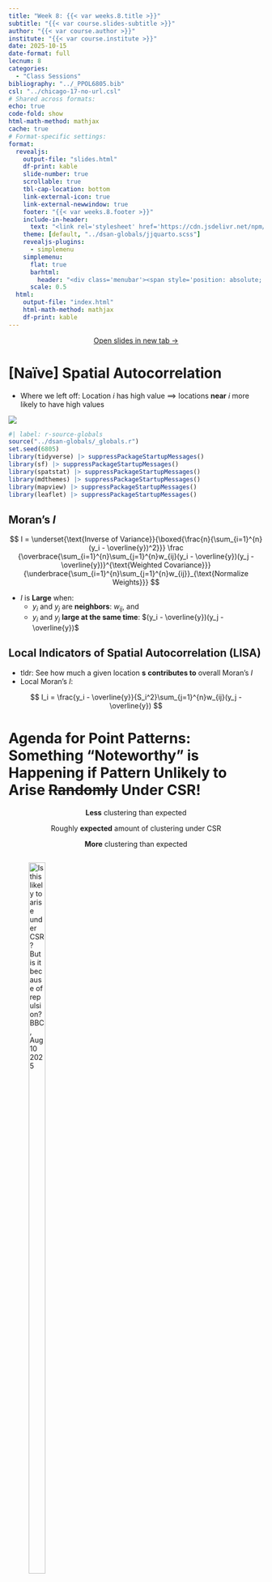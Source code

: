 ```yaml
---
title: "Week 8: {{< var weeks.8.title >}}"
subtitle: "{{< var course.slides-subtitle >}}"
author: "{{< var course.author >}}"
institute: "{{< var course.institute >}}"
date: 2025-10-15
date-format: full
lecnum: 8
categories:
  - "Class Sessions"
bibliography: "../_PPOL6805.bib"
csl: "../chicago-17-no-url.csl"
# Shared across formats:
echo: true
code-fold: show
html-math-method: mathjax
cache: true
# Format-specific settings:
format:
  revealjs:
    output-file: "slides.html"
    df-print: kable
    slide-number: true
    scrollable: true
    tbl-cap-location: bottom
    link-external-icon: true
    link-external-newwindow: true
    footer: "{{< var weeks.8.footer >}}"
    include-in-header:
      text: "<link rel='stylesheet' href='https://cdn.jsdelivr.net/npm/bootstrap-icons@1.11.3/font/bootstrap-icons.min.css'><link rel='stylesheet' type='text/css' href='https://cdn.jsdelivr.net/gh/dreampulse/computer-modern-web-font@master/fonts.css'><link href='https://cdn.jsdelivr.net/npm/bootstrap@5.3.3/dist/css/bootstrap.min.css' rel='stylesheet' integrity='sha384-QWTKZyjpPEjISv5WaRU9OFeRpok6YctnYmDr5pNlyT2bRjXh0JMhjY6hW+ALEwIH' crossorigin='anonymous'><script src='https://cdn.jsdelivr.net/npm/bootstrap@5.3.3/dist/js/bootstrap.bundle.min.js' integrity='sha384-YvpcrYf0tY3lHB60NNkmXc5s9fDVZLESaAA55NDzOxhy9GkcIdslK1eN7N6jIeHz' crossorigin='anonymous'></script>"
    theme: [default, "../dsan-globals/jjquarto.scss"]
    revealjs-plugins:
      - simplemenu
    simplemenu:
      flat: true
      barhtml:
        header: "<div class='menubar'><span style='position: absolute; left: 8; padding-left: 8px;'><a href='./index.html'>&larr; Return to Notes</a></span><ul class='menu'></ul></div>"
      scale: 0.5
  html:
    output-file: "index.html"
    html-math-method: mathjax
    df-print: kable
---
```


::: {.content-visible unless-format="revealjs"}

<center class='mb-3'>
<a class="h2" href="./slides.html" target="_blank">Open slides in new tab &rarr;</a>
</center>

:::

# [Naïve] Spatial Autocorrelation {.title-11 .not-title-slide data-stack-name="Beyond Naïve Clustering"}

* Where we left off: Location $i$ has high value $\implies$ locations **near** $i$ more likely to have high values

![](images/autocorr.jpg){fig-align="center"}

::: {.hidden}

```r
#| label: r-source-globals
source("../dsan-globals/_globals.r")
set.seed(6805)
library(tidyverse) |> suppressPackageStartupMessages()
library(sf) |> suppressPackageStartupMessages()
library(spatstat) |> suppressPackageStartupMessages()
library(mdthemes) |> suppressPackageStartupMessages()
library(mapview) |> suppressPackageStartupMessages()
library(leaflet) |> suppressPackageStartupMessages()
```

:::

## Moran's $I$

$$
I =
\underset{\text{Inverse of Variance}}{\boxed{\frac{n}{\sum_{i=1}^{n}(y_i - \overline{y})^2}}}
\frac
  {\overbrace{\sum_{i=1}^{n}\sum_{j=1}^{n}w_{ij}(y_i - \overline{y})(y_j - \overline{y})}^{\text{Weighted Covariance}}}
  {\underbrace{\sum_{i=1}^{n}\sum_{j=1}^{n}w_{ij}}_{\text{Normalize Weights}}}
$$

* $I$ is **Large** when:
    * $y_i$ and $y_j$ are **neighbors**: $w_{ij}$, and
    * $y_i$ and $y_j$ **large at the same time**: $(y_i - \overline{y})(y_j - \overline{y})$

## Local Indicators of Spatial Autocorrelation (LISA)

* tldr: See how much a given location $\mathbf{s}$ **contributes to** overall Moran's $I$
* Local Moran's $I$:

$$
I_i = \frac{y_i - \overline{y}}{S_i^2}\sum_{j=1}^{n}w_{ij}(y_j - \overline{y})
$$

# Agenda for Point Patterns: Something "Noteworthy" is Happening if Pattern Unlikely to Arise ~~Randomly~~ Under CSR! {.smaller .title-08 .crunch-title .crunch-p .not-title-slide .crunch-quarto-layout-panel .text-65}

:::: {layout="[1,1,1]" layout-valign="center"}
::: {#less-clustering}

<center>

**Less** clustering than expected

</center>

:::
::: {#csr-clustering}

<center>

Roughly **expected** amount of clustering under CSR

</center>

:::
::: {#more-clustering}

<center>

**More** clustering than expected

</center>

:::
::::

:::: {layout="[1,1,1]" layout-valign="center"}
::: {.column width="34%"}

![*Is this likely to arise under CSR?*<br>*But is it because of repulsion?*<br>[BBC, Aug 10 2025](https://www.bbc.com/news/articles/cj4wwxz12jko)](images/new-settlements.webp){fig-align="center" width="60%"}

:::
::: {.column width="33%"}

![*A pattern arising from CSR!*<br>(Realizations $\omega_\triangle$ and $\omega_\square$ from same $D$)<br>*From [Parable of the Polygons](https://ncase.me/polygons/)*](images/polygons.png){fig-align="center"}

:::
::: {.column width="33%"}

![*Is this likely to arise under CSR?<br>*Is it because of homophily?*<br>(Realization $\omega_1$ in red, $\omega_2$ in blue)*](images/dc_racial_dot_map.png){fig-align="center"}

:::
::::

## ...Or, [Non-Human] Nature Examples {.title-11 .crunch-title .smaller .crunch-p .crunch-quarto-figure .text-60}

:::: {layout="[1,1,1]" layout-valign="center"}
::: {.column width="33%"}

![Namibian "Fairy Circles"; [Smithsonian Magazine: *Namibia's mysterious fairy circles may be competition 👀 between plants*](https://www.smithsonianmag.com/smart-news/what-causes-namibias-fairy-circles-probably-not-termites-180951534/)](images/fairy_circles.webp){fig-align="center"}

![[Termite mounds](https://www.biointeractive.org/classroom-resources/mozambique-mounds-0) in Mozambique](images/termite_mounds.jpg){fig-align="center"}

:::
::: {.column width="30%"}

![Free stock photo by [`@natalinadmay`](https://www.pexels.com/@natalinadmay/)](images/leaves.jpg){fig-align="center"}

:::
::: {.column width="36%"}

![Three kestral (bird) colonies form a triangle straddling the Basilicata and Apulia [regions](https://en.wikipedia.org/wiki/Regions_of_Italy) of Italy; from @morinay_withincolony_2023](images/kestrals.jpg){fig-align="center" width="90%"}

![Spatial clustering of birdsongs; from @crates_loss_2021](images/birdsongs.png){fig-align="center" width="200"}

:::
::::

## But, a Challenge...

Typically depends on *context* and/or *level of resolution* and/or *level of analysis*

![From @waller_applied_2004](images/clusters.svg){fig-align="center"}

# Naïve Clustering {.smaller .smaller-table}

```{=html}
<table style="width: 100%;">
<colgroup>
  <col style="width: 15%;">
  <col style="width: 16%;">
  <col style="width: 4%;">
  <col style="width: 20%;">
  <col style="width: 5%;">
  <col style="width: 15%;">
  <col style="width: 5%;">
  <col style="width: 20%;">
</colgroup>
<thead>
</thead>
<tbody>
<tr>
    <td class='tdvc'><span data-qmd="**Weeks 8-9**<br>(My labels)"></span></td>
    <td class='tdvc'>Naïve Clustering</td>
    <td class='tdvc'>&rarr;</td>
    <td class='tdvc'><span data-qmd="Point Process **Models**"></span></td>
    <td class='tdvc'>&rarr;</td>
    <td class='tdvc'>Autocorrelation in Point Data</td>
    <td class='tdvc'>&rarr;</td>
    <td class='tdvc'>Autocorrelation in Lattice Data</td>
</tr>
<tr>
    <td class='tdvc'><span data-qmd="**@waller_applied_2004**"></span></td>
    <td class='tdvc'><span data-qmd="*(A bunch of stuff we already learned)*"></span></td>
    <td class='tdvc'>&rarr;</td>
    <td class='tdvc' style='border: 3px solid black;'>Ch 5: Analysis of Spatial Point Patterns</td>
    <td class='tdvc'>&rarr;</td>
    <td class='tdvc' style='border: 3px solid black;'>Ch 6: Point Data (Cases and Controls)</td>
    <td class='tdvc'>&rarr;</td>
    <td class='tdvc' style='border: 3px solid black;'><span data-qmd="Ch 7: Regional Count Data<br>*(First mention of autocorrelation on pg. 227)*"></span></td>
</tr>
<tr>
    <td class='tdvc'><span data-qmd="**@schabenberger_statistical_2004**"></span></td>
    <td class='tdvc' style='border: 3px solid black;'>Ch 1 (pg. 14): Autocorrelation</td>
    <td class='tdvc'>&rarr;</td>
    <td class='tdvc' align='center' colspan="5"><span data-qmd="*(A bunch of more complicated stuff we'll learn at the end)*"></span></td>
</tr>
</tbody>
</table>
```

## Why "Naïve"? {.crunch-title .title-11 .crunch-ul}

* **Regional data**: easiest way to visualize / operationalize simple measures of **clustering** via **spatial autocorrelation**
* So, we develop **intuitions** for measures like Moran's $I$ by looking at **lattice** data, but...
* Naïve because **we're not modeling the lattice regions (cells) themselves!**
* Non-naïve clustering: Knowing the **clusters** but also **what process led to their formation**! Which brings us to...

# ...Point Process Models! {.crunch-title .title-09 .not-title-slide data-stack-name="Point Process Models"}

:::: {.columns}
::: {.column width="55%"}

* Our New Library: `spatstat`!
* Homepage: [spatstat.org](https://spatstat.org/){target='_blank'}
* GitHub: [github.com/spatstat](https://github.com/spatstat){target='_blank'}
* Book: @baddeley_spatial_2015 \[[Companion website](http://book.spatstat.org/){target='_blank'}\]
* PDF: [here](https://www.dropbox.com/scl/fi/egw826hopf6q53ll071n1/Baddeley-Adrian_-Rubak-Ege_-Turner-Rolf-Spatial-point-patterns.pdf?rlkey=y1n4smru4sj43sxzu4x54p5a9&dl=1)

:::
::: {.column width="45%"}

![](images/spatstat_book.jpg){fig-align="center" width="75%"}

:::
::::

## Spatial Randomness {.smaller .smaller-table .crunch-title .crunch-img .text-65}

```r
#| label: sr-plot
#| fig-align: center
#| code-fold: true
#| output: false
library(tidyverse)
library(spatstat)
set.seed(6805)
N <- 60
r_core <- 0.05
obs_window <- square(1)
# Regularity via Inhibition
#reg_sims <- rMaternI(N, r=r_core, win=obs_window)
cond_reg_sims <- rSSI(r=r_core, N)
# CSR data
#csr_sims <- rpoispp(N, win=obs_window)
cond_sr_sims <- rpoint(N, win=obs_window)
### Clustered data
#clust_sims <- rMatClust(kappa=6, r=2.5*r_core, mu=10, win=obs_window)
#clust_sims <- rMatClust(mu=5, kappa=1, scale=0.1, win=obs_window, n.cond=N, w.cond=obs_window)
#clust_sims <- rclusterBKBC(clusters="MatClust", kappa=10, mu=10, scale=0.05, verbose=FALSE)
# Each cluster consist of 10 points in a disc of radius 0.2
nclust <- function(x0, y0, radius, n) {
    #print(n)
    return(runifdisc(10, radius, centre=c(x0, y0)))
}
cond_clust_sims <- rNeymanScott(kappa=5, expand=0.0, rclust=nclust, radius=2*r_core, n=10)
# And PLOT
plot_w <- 400
plot_h <- 400
plot_scale <- 2.25
cond_reg_plot <- cond_reg_sims |> sf::st_as_sf() |>
  ggplot() +
  geom_sf() +
  dsan_theme()
ggsave("images/cond_reg.png", cond_reg_plot, width=plot_w, height=plot_h, units="px", scale=plot_scale)
cond_sr_plot <- cond_sr_sims |> sf::st_as_sf() |>
  ggplot() +
  geom_sf() +
  dsan_theme()
ggsave("images/cond_sr.png", cond_sr_plot, width=plot_w, height=plot_h, units="px", scale=plot_scale)
cond_clust_plot <- cond_clust_sims |> sf::st_as_sf() |>
  ggplot() +
  geom_sf() +
  dsan_theme()
ggsave("images/cond_clust.png", cond_clust_plot, width=plot_w, height=plot_h, units="px", scale=plot_scale)
```

```{=html}
<table style="width: 100%;">
<colgroup>
  <col style="width: 20%;">
  <col style="width: 25%;">
  <col style="width: 2%;">
  <col style="width: 25%;">
  <col style="width: 2%;">
  <col style="width: 25%;">
</colgroup>
<thead>
<tr>
    <th><span data-qmd="Autocorrelation"></span></th>
    <th align="center" class='tdvc'><span data-qmd="$I = -1$"></span></th>
    <th align="center" class='tdvc'>&larr;</th>
    <th align="center" class='tdvc'><span data-qmd="$I = 0$"></span></th>
    <th align="center" class='tdvc'>&rarr;</th>
    <th align="center" class='tdvc'><span data-qmd="$I = 1$"></span></th>
</tr>
</thead>
<tbody>
<tr>
    <td><span data-qmd="**Description**"></span></td>
    <td align="center"><span data-qmd="*Negative* Autocorr"></span></td>
    <td></td>
    <td align="center"><span data-qmd="*No* Autocorr"></span></td>
    <td></td>
    <td align="center"><span data-qmd="*Positive* Autocorr"></span></td>
</tr>
<tr>
    <td><span data-qmd="**Event at $\mathbf{s} = (x,y)$ Implies**"></span></td>
    <td align="center"><span data-qmd="*Less* likely to find another point nearby"></span></td>
    <td></td>
    <td align="center"><span data-qmd="No information about nearby points"></span></td>
    <td></td>
    <td align="center"><span data-qmd="*More* likely to find another point nearby"></span></td>
</tr>
<tr>
    <td><span data-qmd="**Resulting Pattern**"></span></td>
    <td align="center">Regularity</td>
    <td></td>
    <td align="center">Reg/Clustered Mix</td>
    <td></td>
    <td align="center">Clustering</td>
</tr>
<tr>
    <td><span data-qmd="**Process(es) Which Could Produce Pattern**"></span></td>
    <td align="left"><span data-qmd="**1st Order**: Random within even-spaced grid<br>**2nd Order**: Competition"></span></td>
    <td></td>
    <td align="center"><span data-qmd="**1st Order**: i.i.d. points<br>**2nd Order**: i.i.d. distances"></span></td>
    <td></td>
    <td align="center"><span data-qmd="**1st Order**: Tasty food at clust centers<br>**2nd Order**: Cooperation"></span></td>
</tr>
<tr>
    <td><span style="border: 2px solid red; padding-left: 3px !important; padding-right: 3px !important;"><span data-qmd="**Fixed $N$**"></span></span></td>
    <td align="center">60</td>
    <td></td>
    <td align="center">60</td>
    <td></td>
    <td align="center">60</td>
</tr>
<tr>
    <td style="vertical-align: top; padding-top: 8px;"><span data-qmd="*Problem with fixed $N$: Learning there are $n_1$ points in region $R_1$ $\Rightarrow$ there are $N - n_1$ points outside $R_1$*"></span></td>
    <td align="center"><img src="images/cond_reg.png" width="400px"></img></td>
    <td></td>
    <td align="center"><img src="images/cond_sr.png" width="400px"></img></td>
    <td></td>
    <td align="center"><img src="images/cond_clust.png" width="400px"></img></td>
</tr>
</tbody>
</table>
```

## *Complete* Spatial Randomness (CSR) {.smaller .smaller-table .crunch-title .title-12 .crunch-img}

```r
#| label: csr-plot
#| fig-align: center
#| code-fold: true
#| output: false
library(tidyverse)
library(spatstat)
set.seed(6807)
lambda <- 60
r_core <- 0.05
obs_window <- square(1)
# Regularity via Inhibition
# Regularity via Inhibition
reg_sims <- rMaternI(lambda, r=r_core, win=obs_window)
# CSR data
csr_sims <- rpoispp(N, win=obs_window)
### Clustered data
clust_mu <- 10
clust_sims <- rMatClust(kappa=lambda / clust_mu, scale=2*r_core, mu=10, win=obs_window)
# And PLOT
plot_w <- 400
plot_h <- 400
plot_scale <- 2.25
reg_plot <- reg_sims |> sf::st_as_sf() |>
  ggplot() +
  geom_sf() +
  labs(title=paste0("N = ",reg_sims$n)) +
  dsan_theme()
ggsave("images/reg.png", reg_plot, width=plot_w, height=plot_h, units="px", scale=plot_scale)
csr_plot <- csr_sims |> sf::st_as_sf() |>
  ggplot() +
  geom_sf() +
  labs(title=paste0("N = ",csr_sims$n)) +
  dsan_theme()
ggsave("images/csr.png", csr_plot, width=plot_w, height=plot_h, units="px", scale=plot_scale)
clust_plot <- clust_sims |> sf::st_as_sf() |>
  ggplot() +
  geom_sf() +
  labs(title=paste0("N = ",clust_sims$n)) +
  dsan_theme()
ggsave("images/clust.png", clust_plot, width=plot_w, height=plot_h, units="px", scale=plot_scale)
```

```{=html}
<table style="width: 100%;">
<colgroup>
  <col style="width: 20%;">
  <col style="width: 25%;">
  <col style="width: 2%;">
  <col style="width: 25%;">
  <col style="width: 2%;">
  <col style="width: 25%;">
</colgroup>
<thead>
<tr>
    <th><span data-qmd="Autocorrelation"></span></th>
    <th align="center" class='tdvc'><span data-qmd="$I = -1$"></span></th>
    <th align="center" class='tdvc'>&larr;</th>
    <th align="center" class='tdvc'><span data-qmd="$I = 0$"></span></th>
    <th align="center" class='tdvc'>&rarr;</th>
    <th align="center" class='tdvc'><span data-qmd="$I = 1$"></span></th>
</tr>
</thead>
<tbody>
<tr>
    <td><span data-qmd="**Description**"></span></td>
    <td align="center"><span data-qmd="*Negative* Autocorr"></span></td>
    <td></td>
    <td align="center"><span data-qmd="*No* Autocorr"></span></td>
    <td></td>
    <td align="center"><span data-qmd="*Positive* Autocorr"></span></td>
</tr>
<tr>
    <td><span data-qmd="**Event at $\mathbf{s} = (x,y)$ Implies**"></span></td>
    <td align="center"><span data-qmd="*Less* likely to find another point nearby"></span></td>
    <td></td>
    <td align="center"><span data-qmd="No information about nearby points"></span></td>
    <td></td>
    <td align="center"><span data-qmd="*More* likely to find another point nearby"></span></td>
</tr>
<tr>
    <td><span data-qmd="**Resulting Pattern**"></span></td>
    <td align="center">Regularity</td>
    <td></td>
    <td align="center">Reg/Clustered Mix</td>
    <td></td>
    <td align="center">Clustering</td>
</tr>
<tr>
    <td><span data-qmd="**Process(es) Which Could Produce Pattern**"></span></td>
    <td align="left"><span data-qmd="**1st Order**: Random within even-spaced grid<br>**2nd Order**: Competition"></span></td>
    <td></td>
    <td align="center"><span data-qmd="**1st Order**: i.i.d. points<br>**2nd Order**: i.i.d. distances"></span></td>
    <td></td>
    <td align="center"><span data-qmd="**1st Order**: Tasty food at clust centers<br>**2nd Order**: Cooperation"></span></td>
</tr>
<tr>
    <td><span data-qmd="**Fixed Intensity $\lambda$**"></span></td>
    <td align="center">60</td>
    <td></td>
    <td align="center">60</td>
    <td></td>
    <td align="center">60</td>
</tr>
<tr>
    <td class='tdvt'><span data-qmd="**Random $N$**"></span></td>
    <td align="center"><img src="images/reg.png" width="400px"></img></td>
    <td></td>
    <td align="center"><img src="images/csr.png" width="400px"></img></td>
    <td></td>
    <td align="center"><img src="images/clust.png" width="400px"></img></td>
</tr>
</tbody>
</table>
```

## Caveat 1: Measures are *Relative* to Window of Observation {.smaller .title-12}

Same data can be **spatially random** within one window, **clustered** or **regular** in others!

```r
#| label: obs-windows
#| code-fold: true
#| output: false
N <- 60
obs_window <- square(1)
window_scale <- 3.5
csr_sims_square <- rpoispp(N, win=obs_window)
# Triangular window
obs_window_tri <- st_sfc(st_polygon(list(
    matrix(c(0.3,0.1,0.7,0.1,0.5,0.5,0.3,0.1), byrow=TRUE, nrow=4)
)))
obs_window_geom <- st_sfc(st_linestring(
    matrix(c(0,0,1,0,1,1,0,1,0,0), byrow=TRUE, nrow=5)
))
csr_sims_tri <- ppp(csr_sims_square$x, csr_sims_square$y, window=as.owin(obs_window_tri))
tri_plot <- csr_sims_tri |> sf::st_as_sf() |>
  ggplot() +
  geom_sf() +
  dsan_theme("quarter");
ggsave("images/window_tri.png", tri_plot, width=plot_w, height=plot_h, units="px", scale=window_scale)
# Square window
square_plot <- csr_sims_square |> sf::st_as_sf() |>
  ggplot() +
  geom_sf() +
  geom_sf(data=obs_window_tri |> sf::st_boundary()) +
  dsan_theme("quarter")
ggsave("images/window_square.png", square_plot, width=plot_w, height=plot_h, units="px", scale=window_scale)
# Circular window
obs_window_disc <- st_sfc(st_point(c(1, 0.5))) |> st_buffer(1.2)
csr_sims_circ <- ppp(csr_sims_square$x, csr_sims_square$y, window=as.owin(obs_window_disc))
circ_plot <- csr_sims_circ |> sf::st_as_sf() |>
  ggplot() +
  geom_sf() +
  geom_sf(data=obs_window_geom) +
  dsan_theme("quarter")
ggsave("images/window_circ.png", circ_plot, width=plot_w, height=plot_h, units="px", scale=window_scale)
```

| Regular | CSR | Clustered |
|:-:|:-:|:-:|
| ![](images/window_tri.png){fig-align="center"} | ![](images/window_square.png){fig-align="center"} | ![](images/window_circ.png){fig-align="center"} |

## Caveat 2: Summary Statistics Like $I$ are Not *Models*! {.title-10}

* Moran's $I$ is to **GISers** what a thermometer is to **doctors**
* Measures **symptoms**; many possible underlying **causes!**
* Need to ask *why* autocorrelation seems to be present!

## [<i class='bi bi-tree-fill'></i>] *Why* Do Events Appear Where They Do? {.smaller .title-10 .inline-90}

```r
#| label: intensity-est
#| code-fold: true
#| fig-width: 2
#| fig-height: 2
#| output: false
center_l_function <- function(x, ...) {
  if (!spatstat.geom::is.ppp(x) && !spatstat.geom::is.fv(x)) {
    stop("Please provide either ppp or fv object.")
  }
  if (spatstat.geom::is.ppp(x)) {
    x <- spatstat.explore::Lest(x, ...)
  }
  r <- x$r
  l_centered <- spatstat.explore::eval.fv(x - r)
  return(l_centered)
}
cond_clust_sf <- cond_clust_sims |> sf::st_as_sf()
pines_plot <- cond_clust_sf |>
  ggplot() +
  geom_sf() +
  theme_classic(base_size=12)
ggsave("images/pines.png", pines_plot)
# density() calls density.ppp() if the argument is a ppp object
den <- density(cond_clust_sims, sigma = 0.1)
#summary(den)
png("images/intensity_plot.png")
plot(den, main = "Intensity λ(s)")
contour(den, add = TRUE) # contour plot
dev.off()
# And Gest / Kest / Lest
# saveRDS(cond_clust_sims, "cond_clust_sims.rds")
pcf_result <- spatstat.explore::pcf.ppp(
  cond_clust_sims,
  divisor="d",
  stoyan=0.25,
  bw=0.05,
  r=seq(from=0.0, to=1.0, by=0.001)
)
png("images/spatstat_pcf.png")
plot(pcf_result, xlim=c(0, 1), main="pcf")
dev.off()
# kest_result <- Kest(cond_clust_sims, rmax=0.5, correction="best")
# lest_result <- center_l_function(cond_clust_sims, rmax=0.5)
# png("images/lest.png")
# plot(lest_result, main="K(h)")
# dev.off()
```

| | First-Order | Second-Order |
|-|-|-|
| | Events considered **individually** $\Rightarrow$ **Intensity function $\lambda(\mathbf{s})$** | Events considered **pairwise** $\Rightarrow$ **Pairwise Correlation Function $\textrm{pcf}(\vec{h})$** |
| ![](images/pines.png) | ![](images/intensity_plot.png) | ![](images/spatstat_pcf.png) |

: {tbl-colwidths="[30,36,34]"}

## The Tree-Grid Mystery {.crunch-title .text-90 .crunch-ul .crunch-p}

You've been hired as an archaeologist -- congratulations! Your job: determine whether arrangement of **trees** formed:

* **Naturally**, via a process of **resource competition**, or
* **Artificially**, via an ancient civilization planting in a **grid**...

```r
#| label: tree-mystery
#| echo: false
#| code-fold: true
#| fig-align: center
square_sf <- sf::st_as_sf(spatstat.geom::square(1))
grid_sf <- sf::st_as_sf(sf::st_make_grid(square_sf))
grid_buffer_sf <- grid_sf |> sf::st_buffer(dist=-0.01, singleSide = TRUE)
grid_points <- sf::st_sample(grid_buffer_sf, size=rep(1,100))
grid_ppp <- as.ppp(grid_points, W=spatstat.geom::square(1))
grid_ppp |> sf::st_as_sf() |> ggplot() +
  geom_sf() +
  theme_classic(base_size=24)
```

## Two Possible Histories... {.crunch-title .inline-90 .smaller .crunch-img .crunch-quarto-figure}

<center>
Hypothesis $\mathcal{H}_{\textsf{Art}}$: Artificial Formation
</center>

:::: {.columns}
::: {.column width="33%"}

```r
#| label: artificial-grid
#| code-fold: true
#| code-summary: "Code (Step 1: Grid Creation)"
#| fig-width: 7
ha_base <- 28
square_sf <- sf::st_as_sf(spatstat.geom::square(1))
grid_sf <- sf::st_as_sf(sf::st_make_grid(square_sf))
grid_buffer_sf <- grid_sf |> sf::st_buffer(dist=-0.01, singleSide = TRUE)
grid_buffer_sf |> ggplot() +
  geom_sf() +
  theme_classic(base_size=ha_base)
```

:::
::: {.column width="33%"}

```r
#| label: artificial-grid-points
#| code-fold: true
#| code-summary: "Code (Step 2: Point Generation)"
#| fig-width: 7
grid_points <- sf::st_sample(grid_buffer_sf, size=rep(1,100))
grid_buffer_sf |> ggplot(aes(shape='Cell')) +
  geom_sf() +
  geom_sf(data=grid_points) +
  scale_shape_manual("Shape", values=c('Cell'=19)) +
  theme_classic(base_size=ha_base) +
  theme(
    legend.title = element_blank(),
    # legend.text = element_text(size=18)
  )
```

:::
::: {.column width="33%"}

```r
#| label: artificial-grid-result
#| code-fold: true
#| code-summary: "Code (Step 3: Observed Result)"
#| fig-width: 7
grid_ppp <- as.ppp(grid_points, W=spatstat.geom::square(1))
grid_ppp |> sf::st_as_sf() |> ggplot() +
  geom_sf() +
  theme_classic(base_size=ha_base)
```

:::
::::

<center>
Hypothesis $\mathcal{H}_{\textsf{Nat}}$: Natural Formation
</center>

:::: {.columns}
::: {.column width="33%"}

```r
#| label: gen-trees
#| code-fold: true
#| code-summary: "Code (Step 1: Tree Generation)"
#| fig-width: 7
hn_base <- 28
r <- 0.05
pois_ppp <- rpoispp(150)
pois_sf <- pois_ppp |> sf::st_as_sf()
pois_sf |> ggplot() +
  geom_sf() +
  theme_classic(base_size=hn_base)
```

:::
::: {.column width="34%"}

```r
#| label: kill-trees
#| code-fold: true
#| code-summary: "Code (Step 2: Competition)"
#| fig-width: 7
#| fig-align: center
age <- runif(npoints(pois_ppp))
pair_dists <- pairdist(pois_ppp)
close <- (pair_dists < r)
later <- outer(age, age, ">")
killed <- apply(close & later, 1, any)
killed_ppp <- pois_ppp[killed]
alive_ppp <- pois_ppp[!killed]
pois_window_sf <- pois_ppp |> sf::st_as_sf() |> filter(label=="window")
pois_killed_sf <- killed_ppp |> sf::st_as_sf() |> filter(label=="point")
pois_alive_sf <- alive_ppp |> sf::st_as_sf() |> filter(label=="point")
alive_buff_sf <- pois_alive_sf |> sf::st_buffer(r) |> sf::st_union() |> sf::st_intersection(pois_window_sf)
ggplot() +
  geom_sf(data=pois_window_sf) +
  geom_sf(data=alive_buff_sf, aes(color='Inhibition', shape='Inhibition'), linetype='dashed') +
  geom_sf(data=pois_killed_sf, aes(color='Dead', shape='Dead'), size=2, stroke=2) +
  geom_sf(data=pois_alive_sf, aes(color='Alive', shape='Alive'), size=1, stroke=1) +
  scale_shape_manual(name=NULL, values=c("Alive"=19, "Dead"=4, 'Inhibition'=21), labels=c("Alive", "Dead", "Inhibition")) +
  scale_color_manual(name=NULL, values=c("Alive"="black", "Dead"=cb_palette[1], "Inhibition"="black"), labels=c("Alive", "Dead", "Inhibition")) +
  guides(shape=guide_legend(override.aes=list(fill = "white"))) +
  theme_classic(base_size = hn_base) +
  theme(plot.margin = unit(c(0,0,0,0), "cm"))
```

:::
::: {.column width="32%"}

```r
#| label: post-tree-killing
#| code-fold: true
#| code-summary: "Code (Step 3: Observed Result)"
#| fig-width: 7
alive_ppp |> sf::st_as_sf() |> ggplot() +
  geom_sf() +
  theme_classic(base_size=hn_base)
```

:::
::::

# What Tools Do We Have for Distinguishing Between These Cases? {data-stack-name="First/Second Moments"}

* **"First-Order"** measures vs. **"Second-Order"** measures

## *Why* Do Events Appear Where They Do? {.smaller .title-12 .inline-95 .nostretch .text-65}

```r
#| label: sr-plot2
#| code-fold: true
#| output: false
#| fig-align: center
#| fig-width: 4
#| fig-height: 4
#| crop: true
library(tidyverse)
library(spatstat)
set.seed(6809)
N <- 60
r_core <- 0.05
obs_window <- square(1)
### Clustered data
clust_ppp <- rMatClust(
  kappa=6,
  scale=r_core,
  mu=10
)
clust_sf <- clust_ppp |> sf::st_as_sf()
clust_plot <- clust_sf |>
  ggplot() +
  geom_sf(size=2) +
  theme_classic(base_size=18)
ggsave("images/clust_ppp.png", clust_plot, width=3, height=3)
# Intensity fn
clust_intensity <- density(clust_ppp, sigma = 0.1)
png("images/clust_intensity.png")
par(mar=c(0,0,0,2), las=2, oma=c(0,0,0,0), cex=2)
plot(clust_intensity, main=NULL)
contour(clust_intensity, add = TRUE)
dev.off()
### PCF
clust_pcf <- spatstat.explore::pcf(
  clust_ppp, divisor="d",
  r=seq(from=0.00, to=0.50, by=0.01)
)
clust_pcf_plot <- clust_pcf |> ggplot(aes(x=r, y=iso)) +
  geom_hline(yintercept=1, linetype='dashed', linewidth=1) +
  geom_area(color='black', fill=cb_palette[1], alpha=0.75) +
  scale_x_continuous(breaks=seq(from=0.0, to=1.0, by=0.1)) +
  labs(x="Distance", y="Density") +
  theme_classic(base_size=14)
ggsave("images/clust_pcf.png", clust_pcf_plot, width=3, height=3)
```

```{=html}
<table style='width: 100%; table-layout: fixed;'>
<colgroup>
  <col style='width: 31%;' />
  <col style='width: 33%;' />
  <col style='width: 36%;' />
</colgroup>
<thead>
<tr>
  <th align="center">Original Data</th>
  <th>First-Order</th>
  <th>Second-Order</th>
</tr>
</thead>
<tbody>
<tr>
  <td class='tdvc' align="center"><span data-qmd="$N = 60$ Events"></span></td>
  <td class='tdvc'><span data-qmd="Events modeled **individually**<br>$\Rightarrow$ **Intensity Function $\lambda(\mathbf{s})$**"></span></td>
  <td><span data-qmd="Events modeled **pairwise** $\Rightarrow$ **Pairwise-Corr Function** $\textrm{pcf}(\vec{h})$"></span></td>
</tr>
<tr>
  <td><img src='images/clust_ppp.png' width="450px" /></td>
  <td class='tdvc'><img src='images/clust_intensity.png' width="100%" /></td>
  <td class='tdvc'><img src='images/clust_pcf.png' width="80%" /></td>
</tr>
</tbody>
</table>
```

## What Do These Functions "Detect"? {.crunch-title .smaller .crunch-img .crunch-quarto-figure .crunch-columns .title-12}

:::: {.columns}
::: {.column width="33%"}

```r
#| label: sq-point-plot
#| code-fold: true
#| fig-width: 2.75
#| fig-height: 2.75
#| code-summary: "Code (Fixed Points)"
sq_base <- 16
sq_psize <- 2.5
obs_window <- square(1)
r0 <- 0.2
sq_df <- tibble::tribble(
  ~x, ~y,
  0.5-r0,0.5-r0,
  0.5+r0,0.5+r0,
  0.5-r0,0.5+r0,
  0.5+r0,0.5-r0
)
sq_sf <- sf::st_as_sf(
  sq_df,
  coords = c("x","y")
)
sq_ppp <- as.ppp(sq_sf, W=obs_window)
sq_ppp |> sf::st_as_sf() |> ggplot() +
  geom_sf(size=sq_psize) +
  theme_classic(base_size=sq_base)
```

:::
::: {.column width="33%"}

```r
#| label: sq-intensity-plot
#| code-fold: true
#| fig-width: 3
#| fig-height: 2.5
#| crop: true
par(mar=c(0,0,0,2), las=2, oma=c(0,0,1,0))
sq_density <- density(sq_ppp)
plot(sq_density, main=NULL, xaxs='i', yaxs='i')
contour(sq_density, xaxs='i', yaxs='i', add = TRUE)
```

:::
::: {.column width="33%"}

```r
#| label: sq-pcf-plot
#| code-fold: true
#| fig-width: 5
#| fig-height: 4
### PCF
pcf_result <- spatstat.explore::pcf(
  sq_ppp,
  divisor="d",
  r=seq(from=0.00, to=0.8, by=0.01)
)
pcf_result |> ggplot(aes(x=r, y=iso)) +
  geom_hline(yintercept=1, linetype='dashed', linewidth=1.5) +
  geom_area(color='black', fill=cb_palette[1], alpha=0.75) +
  scale_x_continuous(breaks=seq(from=0.0, to=1.0, by=0.1)) +
  theme_classic(base_size=sq_base)
```

:::
::::

<!-- CSR pattern -->

:::: {.columns}
::: {.column width="33%"}

```r
#| label: csr-properties-plot
#| code-fold: true
#| fig-height: 2.75
#| fig-width: 2.75
#| code-summary: "Code (CSR Points)"
csr_ppp <- spatstat.random::rpoispp(
  lambda = 60,
  win=obs_window
)
csr_ppp |> sf::st_as_sf() |> ggplot() +
  geom_sf(size=sq_psize) +
  theme_classic(base_size=sq_base)
```

:::
::: {.column width="33%"}

```r
#| label: csr-intensity-plot
#| code-fold: true
#| fig-width: 3
#| fig-height: 2.5
#| crop: true
par(
  mar=c(0,0,0,2),
  las=2,
  oma=c(0,0,1,0)
)
csr_density <- density(csr_ppp)
plot(csr_density, main=NULL, xaxs="i", yaxs="i")
contour(csr_density, xaxs="i", yaxs="i", add = TRUE, lwd=1.5)
```

:::
::: {.column width="33%"}

```r
#| label: csr-pcf-plot
#| code-fold: true
#| fig-width: 5
#| fig-height: 4
csr_pcf_result <- spatstat.explore::pcf(
  csr_ppp,
  divisor="d",
  r=seq(from=0.00, to=0.8, by=0.01)
)
csr_pcf_result |> ggplot(aes(x=r, y=iso)) +
  geom_hline(yintercept=1, linetype='dashed', linewidth=1.5) +
  geom_area(color='black', fill=cb_palette[1], alpha=0.75) +
  scale_x_continuous(breaks=seq(from=0.0, to=1.0, by=0.1)) +
  theme_classic(base_size=sq_base)
```

:::
::::

# A Menagerie of Models {.title-12 .not-title-slide data-stack-name="Visualizing Models"}

<center>

[Open Interactive (WebR) Version](https://jjacobs.me/gis-webr)

</center>

## Poisson Point Processes (CSR) {.crunch-title .crunch-img .crunch-ul .inline-90}

``` .r
spatstat.random::rpoispp(lambda, win)
```

* <i class='bi bi-1-circle'></i> $N \sim \text{Pois}(\lambda)$
* <i class='bi bi-2-circle'></i> For $i \in \{1, \ldots, N\}$:
  * Generate $X_i, Y_i \sim \mathcal{U}(\texttt{win})$

```r
#| label: pois-ppp-sims
#| code-fold: true
#| fig-align: center
#| crop: true
sim_base <- 22
sim_psize <- 2
sim_xticks <- seq(from=0.0, to=1.0, by=0.2)
sim_yticks <- seq(from=0.0, to=1.0, by=0.2)
gen_pois_df <- function(num_sims=1) {
  pois_sims <- spatstat.random::rpoispp(
    lambda = 60, nsim=num_sims
  )
  return(tibble::as_tibble(pois_sims))
}
#pois_dfs <- gen_pois_df()
#pois_dfs |> head()
pois_sims <- spatstat.random::rpoispp(
  lambda = 60, nsim=3
)
to_sim_df <- function(cur_sim, sim_name) {
  cur_df <- tibble::as_tibble(cur_sim) |> mutate(sim=sim_name)
  return(cur_df)
}
combined_df <- imap(.x=pois_sims, .f=to_sim_df) |> bind_rows()
combined_df |> ggplot(aes(x=x, y=y)) +
  geom_point(size=sim_psize) +
  facet_wrap(vars(sim)) +
  coord_equal() +
  theme_classic(base_size=sim_base) +
  theme(panel.spacing.x = unit(2, "lines")) +
  scale_x_continuous(breaks=sim_xticks) +
  scale_y_continuous(breaks=sim_yticks)
```

## Simple Sequential Inhibition (SSI) {.smaller .crunch-title .title-11 .inline-90 .code-90 .crunch-img .crunch-quarto-figure .crunch-ul}

``` .r
spatstat.random::rSSI(r, n=Inf, giveup=1000, win)
```

* $\mathbf{S} = \varnothing$
* While not `done`:
  * <i class='bi bi-1-circle'></i> Generate $\mathbf{E} = (X, Y) \sim \mathcal{U}(\texttt{win})$
  * <i class='bi bi-2-circle'></i> Check if $\mathbf{E}$ within `r` units of any existing point in $\mathbf{S}$
    * If it is, **throw $\mathbf{E}$ away**. Otherwise, **add $\mathbf{E}$ to $\mathbf{S}$**
  * <i class='bi bi-3-circle'></i> `done=TRUE` if $\mathbf{S}$ has `n` points OR has been the same for `giveup` steps

```r
#| label: ssi-sims
#| code-fold: true
#| fig-align: center
#| warning: false
#| crop: true
capture.output(ssi_sims <- spatstat.random::rSSI(
  r = 0.05, n=60, nsim=3
), file=nullfile())
combined_df <- imap(.x=ssi_sims, .f=to_sim_df) |> bind_rows()
combined_df |> ggplot(aes(x=x, y=y)) +
  geom_point(size=sim_psize) +
  facet_wrap(vars(sim)) +
  coord_equal() +
  theme_classic(base_size=24) +
  theme(panel.spacing.x = unit(3, "lines")) +
  scale_x_continuous(breaks=sim_xticks) +
  scale_y_continuous(breaks=sim_yticks)
```

## Matérn Cluster Process {.crunch-title .smaller .code-90}

:::: {.columns}
::: {.column width="75%"}

``` .r
spatstat.random::rMatClust(kappa, scale, mu, win)
```

:::
::: {.column width="25%"}

[Docs](https://search.r-project.org/CRAN/refmans/spatstat.random/html/rMatClust.html){target='_blank'}

:::
::::

* <i class='bi bi-1-circle'></i> Generate $K(\kappa)$ **parent points** via Poisson Point Process with intensity $\lambda = \kappa$
* <i class='bi bi-2-circle'></i> For each parent point $\mathbf{s}_i \in \left\{\mathbf{s}_1, \ldots, \mathbf{s}_{K(\kappa)}\right\}$:
  * Generate $N(\mu)$ **offspring points** via Poisson Point Process with intensity $\lambda = \mu$, distributed uniformly within a **circle of radius `scale`** centered at $\mathbf{s}_i$
* <i class='bi bi-3-circle'></i> **Offspring points** form the outcome (parent points are thrown away)

```r
#| label: matclust-plot
#| code-fold: true
#| fig-align: center
#| crop: true
matclust_sims <- rMatClust(
  kappa = 6,
  scale = 0.075,
  mu = 10,
  nsim = 3
)
matclust_df <- imap(.x=matclust_sims, .f=to_sim_df) |> bind_rows()
matclust_plot <- matclust_df |> ggplot(aes(x=x, y=y)) +
  geom_point(size=sim_psize) +
  facet_wrap(vars(sim), nrow=1) +
  coord_equal() +
  theme_classic(base_size=sim_base) +
  theme(panel.spacing.x = unit(2, "lines")) +
  scale_x_continuous(breaks=sim_xticks) +
  scale_y_continuous(breaks=sim_yticks)
matclust_plot
```

## Matérn Inhibition Process (I and II) {.smaller .crunch-title .inline-85 .crunch-ul .title-12 .text-65}

```.r
spatstat.random::rMaternI(kappa, r, win)
spatstat.random::rMaternII(kappa, r, win)
```

```{=html}
<table>
<thead>
<tr>
  <th align="center"><span data-qmd="**`rMaternI()`** \[[Docs](https://search.r-project.org/CRAN/refmans/spatstat.random/html/rMaternI.html){target='_blank'}\]"></span></th>
  <th align="center"><span data-qmd="**`rMaternII()`** \[[Docs](https://search.r-project.org/CRAN/refmans/spatstat.random/html/rMaternII.html){target='_blank'}\]
</center>"></span></th>
</tr>
</thead>
<tbody>
<tr>
  <td class='tdvt'><div data-qmd="* <i class='bi bi-1-circle'></i> Generate events $\mathbf{S} = \{\mathbf{s}_1, \ldots, \mathbf{s}_{N(\lambda)}\}$ via Poisson point process with $\lambda = \kappa$"></div></td>
  <td class='tdvt'><div data-qmd="* <i class='bi bi-1-circle'></i> Generate events $\mathbf{S} = \{\mathbf{s}_1, \ldots, \mathbf{s}_{N(\lambda)}\}$ via Poisson point process with $\lambda = \kappa$, plus **timestamp** $t_i \sim \mathcal{U}(0,1)$ for each $\mathbf{s}_i$"></div></td>
</tr>
<tr>
  <td class='tdvt'><div data-qmd="* <i class='bi bi-2-circle'></i> Delete all **pairs** of points $\mathbf{s}_i$, $\mathbf{s}_j$ for which $\textsf{dist}(\mathbf{s}_i, \mathbf{s}_j) < \texttt{r}$"></div></td>
  <td><div data-qmd="* <i class='bi bi-2-circle'></i> For each pair of points $\mathbf{s}_i$, $\mathbf{s}_j$: if $\textsf{dist}(\mathbf{s}_i, \mathbf{s}_j) < \texttt{r}$, delete the **later** point"></div></td>
</tr>
</tbody>
</table>
```

```r
#| label: matern-inhib-plots
#| code-fold: true
#| fig-align: center
#| crop: true
mI_sims <- rMaternI(
  kappa = 60, r = 0.075, nsim=2
)
mII_sims <- rMaternII(
  kappa = 60, r = 0.075, nsim=2
)
mI_combined_df <- imap(.x=mI_sims, .f=to_sim_df) |> bind_rows() |> mutate(sim=paste0("MI ",sim))
mII_combined_df <- imap(.x=mII_sims, .f=to_sim_df) |> bind_rows() |> mutate(sim=paste0("MII ",sim))
m_combined_df <- bind_rows(mI_combined_df, mII_combined_df)
m_plot <- m_combined_df |> ggplot(aes(x=x, y=y)) +
  geom_point(size=sim_psize) +
  facet_wrap(vars(sim), nrow=1) +
  coord_equal() +
  theme_classic(base_size=sim_base) +
  theme(panel.spacing.x = unit(2, "lines")) +
  scale_x_continuous(breaks=sim_xticks) +
  scale_y_continuous(breaks=sim_yticks)
m_plot
```

## Cox Processes: Random Intensity &rarr; Random Events {.smaller .crunch-title .title-10 .code-90}

:::: {.columns}
::: {.column width="60%"}

``` .r
spatstat.random::rLGCP(model, mu, param, win)
models=c("exponential", "gauss", "stable", "gencauchy", "matern")
```

:::
::: {.column width="40%"}

[Docs](https://search.r-project.org/CRAN/refmans/spatstat.random/html/rLGCP.html){target='_blank'}

:::
::::

```r
#| label: lgcp-sim
#| code-fold: true
#| fig-align: center
#| crop: true
cox_pcol <- "black"
cox_bg <- "grey90"
cox_pch <- 21
# inhomogeneous LGCP with Gaussian covariance function
m <- as.im(function(x, y){
  5 - 1.5 * (x - 0.5)^2 + 2 * (y - 0.5)^2
}, W=owin())
lgcp_sims <- rLGCP("gauss", m, var=0.15, scale =0.5, nsim=3)
# lgcp_combined_df <- imap(.x=ssi_sims, .f=to_sim_df) |> bind_rows()
plot_lgcp <- function(lgcp_sim) {
  plot(attr(lgcp_sim, "Lambda"), main=NULL)
  points(lgcp_sim, col=cox_pcol, bg=cox_bg, pch=cox_pch)
}
par(mfrow=c(1,3), mar=c(0,0,0,2), oma=c(0,0,0,0), las=2)
nulls <- lapply(X=lgcp_sims, FUN=plot_lgcp)
```


# HW3 Tips! {data-stack-name="HW3"}

* `ppp` Objects
* Converting between `ppp` and `sf`
* Plotting

## `ppp` Objects {.smaller .crunch-title .crunch-ul .smaller-table}

* The **main** datatype used to represent **P**lanar **P**oint **P**atterns [`spatstat` book p. 41]
* Unlike `sf` objects, which contain data+geometries for any desired collection of $N$ entities, `ppp` objects are **required** to have at least an **observation window**!

:::: {.columns}
::: {.column width="50%"}

`sf` Creation:

```r
#| label: sf-creation
tree_df <- tibble::tibble(lon=runif(100,0,1), lat=runif(100,0,1), age=runif(100,0,1))
tree_sf <- sf::st_as_sf(
  tree_df,
  coords = c('lon', 'lat')
)
tree_sf |> head(4)
```

:::
::: {.column width="50%"}

`ppp` Creation:

```r
#| label: ppp-creation
pois_ppp <- spatstat.random::rpoispp(
  lambda=100, win=spatstat.geom::square(1)
)
pois_ppp
attributes(pois_ppp)$names
pois_ppp$x |> head(4)
```

:::
::::

## `ppp` $\leftrightarrow$ `sf` Conversion {.smaller .smaller-table .crunch-title .crunch-details .crunch-img .crunch-quarto-figure}

:::: {.columns}
::: {.column width="50%"}

`ppp` to `sf` Conversion:

```r
#| label: ppp-to-sf-conversion
pois_sf <- pois_ppp |> sf::st_as_sf()
pois_sf |> head(4)
```

```r
#| label: converted-sf-plot
#| code-fold: true
pois_sf |> ggplot() +
  geom_sf(data=pois_sf |> filter(label=="window"), aes(fill='grey')) +
  geom_sf(data=pois_sf |> filter(label != "window"), aes(color='black')) +
  md_theme_classic(base_size=26) +
  scale_fill_manual(name=NULL, values=c("gray90"), labels=c("<span style='font-family: mono'>label == 'window'</span>")) +
  scale_color_manual(name=NULL, values=c("black"), labels=c("<span style='font-family: mono'>label == 'point'</span>")) +
  labs(title = "<span style='font-family: mono'>ppp</span> &rarr; <span style='font-family: mono'>sf</span> Result")
```

:::
::: {.column width="50%"}

`sf` to `ppp` Conversion:

```r
#| label: sf-to-ppp-conversion
square_sfc <- sf::st_polygon(list(
  matrix(c(0,0,1,0,1,1,0,1,0,0), nrow=5, byrow=TRUE)
)) |> sf::st_sfc()
tree_ppp <- as.ppp(
  sf::st_as_sfc(tree_sf),
  W=as.owin(square_sfc)
)
tree_ppp
```

```r
#| label: converted-ppp-plot
#| code-fold: true
tree_ppp_sf <- tree_ppp |> sf::st_as_sf()
tree_ppp_sf |> ggplot() +
  geom_sf(aes(fill='gray90')) +
  geom_sf(data=tree_ppp_sf |> filter(label != "window"), aes(color='black')) +
  md_theme_classic(base_size=26) +
  scale_fill_manual(name=NULL, values=c("gray90"), labels=c("<span style='font-family: mono'>tree_ppp$window</span>")) +
  scale_color_manual(name=NULL, values=c("black"), labels=c("<span style='font-family: mono'>tree_ppp${x,y}</span>")) +
  labs(
    title = "<span style='font-family: mono'>sf</span> &rarr; <span style='font-family: mono'>ppp</span> Result",
    x="<span style='font-family: mono'>tree_ppp$x</span>",
    y="<span style='font-family: mono'>tree_ppp$y</span>"
  ) + 
  guides(fill = guide_legend(order = 1), 
              color = guide_legend(order = 2))
```

:::
::::

## References

::: {#refs}
:::
